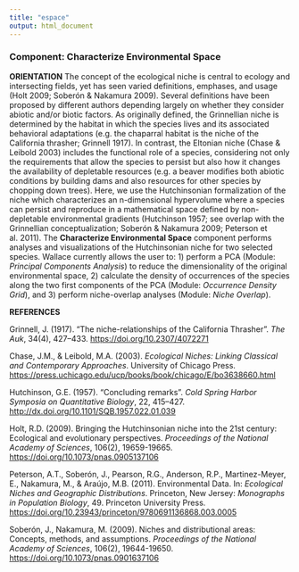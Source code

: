 ```yaml
---
title: "espace"
output: html_document
---
```


### **Component: Characterize Environmental Space**

**ORIENTATION**
The concept of the ecological niche is central to ecology and intersecting fields, yet has seen varied definitions, emphases, and usage (Holt 2009; Soberón & Nakamura 2009). Several definitions have been proposed by different authors depending largely on whether they consider abiotic and/or biotic factors. As originally defined, the Grinnellian niche is determined by the habitat in which the species lives and its associated behavioral adaptations (e.g. the chaparral habitat is the niche of the California thrasher; Grinnell 1917). In contrast, the Eltonian niche (Chase & Leibold 2003) includes the functional role of a species, considering not only the requirements that allow the species to persist but also how it changes the availability of depletable resources (e.g. a beaver modifies both abiotic conditions by building dams and also resources for other species by chopping down trees). Here, we use the Hutchinsonian formalization of the niche which characterizes an n-dimensional hypervolume where a species can persist and reproduce in a mathematical space defined by non-depletable environmental gradients (Hutchinson 1957; see overlap with the Grinnellian conceptualization;  Soberón & Nakamura 2009; Peterson et al. 2011). 
The **Characterize Environmental Space** component performs analyses and visualizations of the Hutchinsonian niche for two selected species. Wallace currently allows the user to: 1) perform a PCA (Module: *Principal Components Analysis*) to reduce the dimensionality of the original environmental space, 2) calculate the density of occurrences of the species along the two first components of the PCA (Module: *Occurrence Density Grid*), and 3) perform niche-overlap analyses (Module: *Niche Overlap*).


**REFERENCES**

Grinnell, J. (1917). "The niche-relationships of the California Thrasher". *The Auk*, 34(4), 427–433. <a href="https://doi.org/10.2307/4072271" target="_blank">https://doi.org/10.2307/4072271</a> 

Chase, J.M., & Leibold, M.A. (2003). *Ecological Niches: Linking Classical and Contemporary Approaches*. University of Chicago Press.  <a href="https://press.uchicago.edu/ucp/books/book/chicago/E/bo3638660.html" target="_blank">https://press.uchicago.edu/ucp/books/book/chicago/E/bo3638660.html</a>

Hutchinson, G.E. (1957). "Concluding remarks". *Cold Spring Harbor Symposia on Quantitative Biology*, 22, 415–427. <a href="http://dx.doi.org/10.1101/SQB.1957.022.01.039" target="_blank">http://dx.doi.org/10.1101/SQB.1957.022.01.039</a>  

Holt, R.D. (2009). Bringing the Hutchinsonian niche into the 21st century: Ecological and evolutionary perspectives. *Proceedings of the National Academy of Sciences*, 106(2), 19659-19665. <a href="https://doi.org/10.1073/pnas.0905137106" target="_blank">https://doi.org/10.1073/pnas.0905137106</a>  

Peterson, A.T., Soberón, J., Pearson, R.G., Anderson, R.P., Martinez-Meyer, E., Nakamura, M., & Araújo, M.B. (2011). Environmental Data. In: *Ecological Niches and Geographic Distributions*. Princeton, New Jersey: *Monographs in Population Biology*, 49. Princeton University Press. <a href="https://doi.org/10.23943/princeton/9780691136868.003.0005" target="_blank">https://doi.org/10.23943/princeton/9780691136868.003.0005</a>   

Soberón, J., Nakamura, M. (2009). Niches and distributional areas: Concepts, methods, and assumptions. *Proceedings of the National Academy of Sciences*, 106(2), 19644-19650. <a href="https://doi.org/10.1073/pnas.0901637106" target="_blank">https://doi.org/10.1073/pnas.0901637106</a>  
